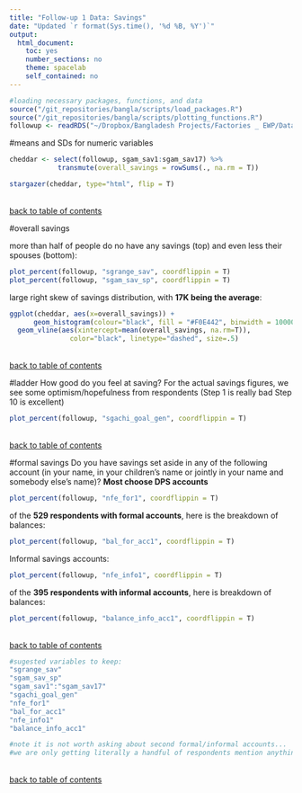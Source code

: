 ```yaml
---
title: "Follow-up 1 Data: Savings"
date: "Updated `r format(Sys.time(), '%d %B, %Y')`"
output: 
  html_document:
    toc: yes
    number_sections: no
    theme: spacelab
    self_contained: no
---
```

```r
#loading necessary packages, functions, and data
source("/git_repositories/bangla/scripts/load_packages.R")
source("/git_repositories/bangla/scripts/plotting_functions.R")
followup <- readRDS("~/Dropbox/Bangladesh Projects/Factories _ EWP/Data/follow-up 1/in_process_data/cleaned_followup1.RDS")
```

#means and SDs
for numeric variables
```r
cheddar <- select(followup, sgam_sav1:sgam_sav17) %>% 
            transmute(overall_savings = rowSums(., na.rm = T))
```

```r
stargazer(cheddar, type="html", flip = T)
```

\
[back to table of contents](#TOC)

#overall savings

more than half of people do no have any savings (top) and even less their spouses (bottom):
```r
plot_percent(followup, "sgrange_sav", coordflippin = T)
plot_percent(followup, "sgam_sav_sp", coordflippin = T)
```

large right skew of savings distribution, with **17K being the average**:
```r
ggplot(cheddar, aes(x=overall_savings)) + 
      geom_histogram(colour="black", fill = "#F0E442", binwidth = 100000) + 
  geom_vline(aes(xintercept=mean(overall_savings, na.rm=T)),   
               color="black", linetype="dashed", size=.5)
```

\
[back to table of contents](#TOC)


#ladder
How good do you feel at saving? For the actual savings figures, we see some optimism/hopefulness from respondents (Step 1 is really bad Step 10 is excellent)
```r
plot_percent(followup, "sgachi_goal_gen", coordflippin = T)
```

\
[back to table of contents](#TOC)

#formal savings
Do you have savings set aside in any of the following account (in your name, in your children's name or jointly in  your name and somebody else's name)? **Most choose DPS accounts**
```r
plot_percent(followup, "nfe_for1", coordflippin = T)
```

of the **529 respondents with formal accounts**, here is the breakdown of balances:
```r
plot_percent(followup, "bal_for_acc1", coordflippin = T)
```

Informal savings accounts: 
```r
plot_percent(followup, "nfe_info1", coordflippin = T)
```

of the **395 respondents with informal accounts**, here is breakdown of balances: 
```r
plot_percent(followup, "balance_info_acc1", coordflippin = T)
```


\
[back to table of contents](#TOC)


```r
#sugested variables to keep:
"sgrange_sav"   
"sgam_sav_sp"   
"sgam_sav1":"sgam_sav17"
"sgachi_goal_gen"       
"nfe_for1"            
"bal_for_acc1"
"nfe_info1"             
"balance_info_acc1"     

#note it is not worth asking about second formal/informal accounts...
#we are only getting literally a handful of respondents mention anything

```


\
[back to table of contents](#TOC)




